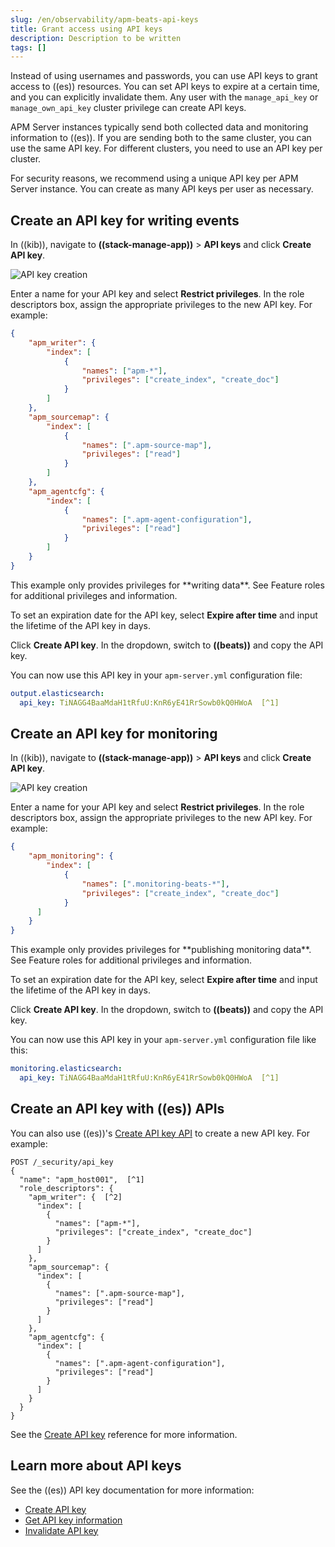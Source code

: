 ```yaml
---
slug: /en/observability/apm-beats-api-keys
title: Grant access using API keys
description: Description to be written
tags: []
---
```



<div id="apm-beats-api-keys"></div>

Instead of using usernames and passwords, you can use API keys to grant
access to ((es)) resources. You can set API keys to expire at a certain time,
and you can explicitly invalidate them. Any user with the `manage_api_key`
or `manage_own_api_key` cluster privilege can create API keys.

APM Server instances typically send both collected data and monitoring
information to ((es)). If you are sending both to the same cluster, you can use the same
API key. For different clusters, you need to use an API key per cluster.

<DocCallOut title="Note">
For security reasons, we recommend using a unique API key per APM Server instance.
You can create as many API keys per user as necessary.
</DocCallOut>

<div id="apm-beats-api-key-publish"></div>

## Create an API key for writing events

In ((kib)), navigate to **((stack-manage-app))** > **API keys** and click **Create API key**.

![API key creation](images/server-api-key-create.png)

Enter a name for your API key and select **Restrict privileges**.
In the role descriptors box, assign the appropriate privileges to the new API key. For example:

```json
{
    "apm_writer": {
        "index": [
            {
                "names": ["apm-*"],
                "privileges": ["create_index", "create_doc"]
            }
        ]
    },
    "apm_sourcemap": {
        "index": [
            {
                "names": [".apm-source-map"],
                "privileges": ["read"]
            }
        ]
    },
    "apm_agentcfg": {
        "index": [
            {
                "names": [".apm-agent-configuration"],
                "privileges": ["read"]
            }
        ]
    }
}
```

<DocCallOut title="Note">
This example only provides privileges for **writing data**.
See <DocLink slug="/en/observability/apm-secure-comms-stack" section="feature-roles">Feature roles</DocLink> for additional privileges and information.
</DocCallOut>

To set an expiration date for the API key, select **Expire after time**
and input the lifetime of the API key in days.

Click **Create API key**. In the dropdown, switch to **((beats))** and copy the API key.

You can now use this API key in your `apm-server.yml` configuration file:

```yml
output.elasticsearch:
  api_key: TiNAGG4BaaMdaH1tRfuU:KnR6yE41RrSowb0kQ0HWoA  [^1]
```
[^1]: Format is `id:api_key` (as shown in the ((beats)) dropdown)

<div id="apm-beats-api-key-monitor"></div>

## Create an API key for monitoring

In ((kib)), navigate to **((stack-manage-app))** > **API keys** and click **Create API key**.

![API key creation](images/server-api-key-create.png)

Enter a name for your API key and select **Restrict privileges**.
In the role descriptors box, assign the appropriate privileges to the new API key.
For example:

```json
{
    "apm_monitoring": {
        "index": [
            {
                "names": [".monitoring-beats-*"],
                "privileges": ["create_index", "create_doc"]
            }
      ]
    }
}
```

<DocCallOut title="Note">
This example only provides privileges for **publishing monitoring data**.
See <DocLink slug="/en/observability/apm-secure-comms-stack" section="feature-roles">Feature roles</DocLink> for additional privileges and information.
</DocCallOut>

To set an expiration date for the API key, select **Expire after time**
and input the lifetime of the API key in days.

Click **Create API key**. In the dropdown, switch to **((beats))** and copy the API key.

You can now use this API key in your `apm-server.yml` configuration file like this:

```yml
monitoring.elasticsearch:
  api_key: TiNAGG4BaaMdaH1tRfuU:KnR6yE41RrSowb0kQ0HWoA  [^1]
```
[^1]: Format is `id:api_key` (as shown in the ((beats)) dropdown)

<div id="apm-beats-api-key-es"></div>

## Create an API key with ((es)) APIs

You can also use ((es))'s [Create API key API](((ref))/security-api-create-api-key.html) to create a new API key.
For example:

```console
POST /_security/api_key
{
  "name": "apm_host001",  [^1]
  "role_descriptors": {
    "apm_writer": {  [^2]
      "index": [
        {
          "names": ["apm-*"],
          "privileges": ["create_index", "create_doc"]
        }
      ]
    },
    "apm_sourcemap": {
      "index": [
        {
          "names": [".apm-source-map"],
          "privileges": ["read"]
        }
      ]
    },
    "apm_agentcfg": {
      "index": [
        {
          "names": [".apm-agent-configuration"],
          "privileges": ["read"]
        }
      ]
    }
  }
}
```
[^1]: Name of the API key
[^2]: Granted privileges, see <DocLink slug="/en/observability/apm-secure-comms-stack" section="feature-roles">Feature roles</DocLink>

See the [Create API key](((ref))/security-api-create-api-key.html) reference for more information.

<div id="apm-learn-more-api-keys"></div>

## Learn more about API keys

See the ((es)) API key documentation for more information:

* [Create API key](((ref))/security-api-create-api-key.html)
* [Get API key information](((ref))/security-api-get-api-key.html)
* [Invalidate API key](((ref))/security-api-invalidate-api-key.html)

